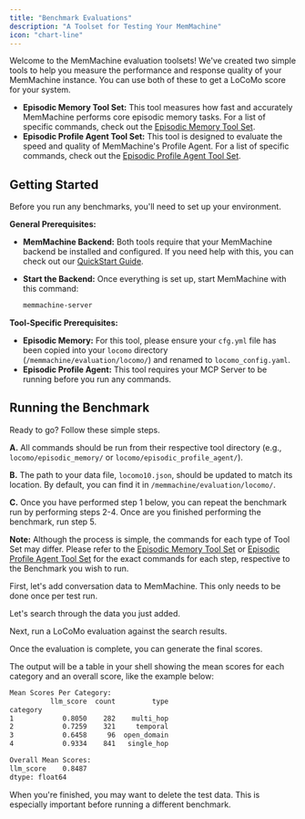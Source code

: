 ```yaml
---
title: "Benchmark Evaluations"
description: "A Toolset for Testing Your MemMachine"
icon: "chart-line"
---
```


Welcome to the MemMachine evaluation toolsets! We've created two simple tools to help you measure the performance and response quality of your MemMachine instance. You can use both of these to get a LoCoMo score for your system.

- **Episodic Memory Tool Set:** This tool measures how fast and accurately MemMachine performs core episodic memory tasks. For a list of specific commands, check out the [Episodic Memory Tool Set](./locomo/episodic_memory/README.md).
- **Episodic Profile Agent Tool Set:** This tool is designed to evaluate the speed and quality of MemMachine's Profile Agent. For a list of specific commands, check out the [Episodic Profile Agent Tool Set](./locomo/episodic_profile_agent/README.md).

## Getting Started

Before you run any benchmarks, you'll need to set up your environment.

**General Prerequisites:**

- **MemMachine Backend:** Both tools require that your MemMachine backend be installed and configured. If you need help with this, you can check out our [QuickStart Guide](http://docs.memmachine.ai/getting_started/quickstart).

- **Start the Backend:** Once everything is set up, start MemMachine with this command:

  ```sh
  memmachine-server
  ```

**Tool-Specific Prerequisites:**

- **Episodic Memory:** For this tool, please ensure your `cfg.yml` file has been copied into your `locomo` directory (`/memmachine/evaluation/locomo/`) and renamed to `locomo_config.yaml`.
- **Episodic Profile Agent:** This tool requires your MCP Server to be running before you run any commands.

## Running the Benchmark

Ready to go? Follow these simple steps. 

**A.** All commands should be run from their respective tool directory (e.g., `locomo/episodic_memory/` or `locomo/episodic_profile_agent/`).

**B.** The path to your data file, `locomo10.json`, should be updated to match its location. By default, you can find it in `/memmachine/evaluation/locomo/`.

**C.** Once you have performed step 1 below, you can repeat the benchmark run by performing steps 2-4.  Once are you finished performing the benchmark, run step 5.

**Note:** Although the process is simple, the commands for each type of Tool Set may differ.  Please refer to the [Episodic Memory Tool Set](./locomo/episodic_memory/README.md) or [Episodic Profile Agent Tool Set](./locomo/episodic_profile_agent/README.md) for the exact commands for each step, respective to the Benchmark you wish to run.

<Steps>
<Step title="Ingest a Conversation">

First, let's add conversation data to MemMachine. This only needs to be done once per test run.

</Step>
<Step title="Search the Conversation">

Let's search through the data you just added.

</Step>
<Step title="Evaluate the Responses">

Next, run a LoCoMo evaluation against the search results.

</Step>
<Step title="Generate Your Final Score">

Once the evaluation is complete, you can generate the final scores.

The output will be a table in your shell showing the mean scores for each category and an overall score, like the example below:

```sh
Mean Scores Per Category:
          llm_score  count         type
category                               
1            0.8050    282    multi_hop
2            0.7259    321     temporal
3            0.6458     96  open_domain
4            0.9334    841   single_hop

Overall Mean Scores:
llm_score    0.8487
dtype: float64
```

</Step>
<Step title="Clean Up Your Data">

When you're finished, you may want to delete the test data. This is especially important before running a different benchmark.

</Step>
</Steps>
